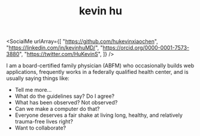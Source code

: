 
<header>
  <h1>kevin hu</h1>
</header>

<SocialMe
  urlArray={[
    "https://github.com/hukevinxiaochen",
    "https://linkedin.com/in/kevinhuMD/",
    "https://orcid.org/0000-0001-7573-3880",
    "https://twitter.com/HuKevinS",
  ]}
/>

I am a board-certified family physician (ABFM) who occasionally builds
web applications, frequently works in a federally qualified health center, and is
usually saying things like:
- Tell me more...
- What do the guidelines say? Do I agree?
- What has been observed? Not observed?
- Can we make a computer do that?
- Everyone deserves a fair shake at living long, healthy, and relatively
trauma-free lives right?
- Want to collaborate?
